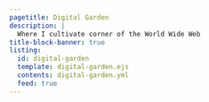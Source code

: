 ```yaml
---
pagetitle: Digital Garden
description: |
  Where I cultivate corner of the World Wide Web
title-block-banner: true
listing:
  id: digital-garden
  template: digital-garden.ejs
  contents: digital-garden.yml
  feed: true
---
```


::: {#digital-garden}
:::